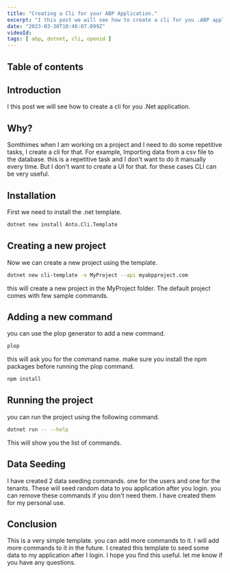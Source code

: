 ```yaml
---
title: "Creating a Cli for your ABP Application."
excerpt: "I this post we will see how to create a cli for you .ABP application."
date: "2023-03-30T10:46:07.099Z"
videoId: 
tags: [ abp, dotnet, cli, openid ]
---
```


## Table of contents

## Introduction

I this post we will see how to create a cli for you .Net application. 

## Why?

Somthimes when I am working on a project and I need to do some repetitive tasks, I create a cli for that. For example, Importing data from a csv file to the database. this is a repetitive task and I don't want to do it manually every time. But I don't want to create a UI for that. for these cases CLI can be very useful.

## Installation

First we need to install the .net template. 

```bash
dotnet new install Anto.Cli.Template
```

## Creating a new project

Now we can create a new project using the template.

```bash
dotnet new cli-template -o MyProject --api myabpproject.com
```

this will create a new project in the MyProject folder. The default project comes with few sample commands. 

## Adding a new command

you can use the plop generator to add a new command. 

```bash
plop        
```

this will ask you for the command name. make sure you install the npm packages before running the plop command. 

```bash
npm install
```

## Running the project

you can run the project using the following command. 

```bash
dotnet run -- --help
```

This will show you the list of commands.


## Data Seeding

I have created 2 data seeding commands. one for the users and one for the tenants. These will seed random data to you application after you login. you can remove these commands if you don't need them. I have created them for my personal use.

## Conclusion

This is a very simple template. you can add more commands to it. I will add more commands to it in the future. I created this template to seed some data to my application after I login. I hope you find this useful. let me know if you have any questions.







